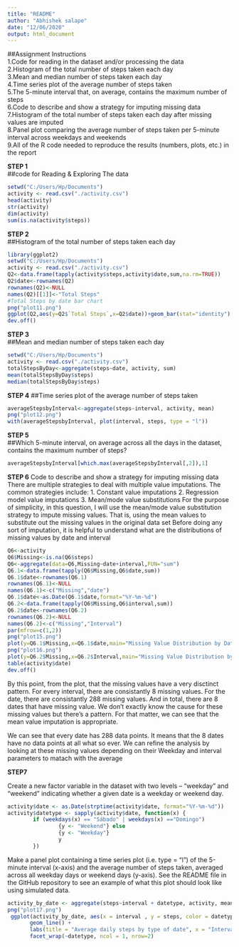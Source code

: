 ---
title: "README"
author: "Abhishek salape"
date: "12/06/2020"
output: html_document
---
##Assignment Instructions  
1.Code for reading in the dataset and/or processing the data  
2.Histogram of the total number of steps taken each day  
3.Mean and median number of steps taken each day  
4.Time series plot of the average number of steps taken  
5.The 5-minute interval that, on average, contains the maximum number of steps  
6.Code to describe and show a strategy for imputing missing data  
7.Histogram of the total number of steps taken each day after missing values are imputed  
8.Panel plot comparing the average number of steps taken per 5-minute interval across weekdays and weekends  
9.All of the R code needed to reproduce the results (numbers, plots, etc.) in the report  

**STEP 1**  
##code for Reading & Exploring The data 
```{r,echo=TRUE,results="hide"}

setwd("C:/Users/Hp/Documents")
activity <- read.csv("./activity.csv")
head(activity)
str(activity)
dim(activity)
sum(is.na(activity$steps))

  ```
  
**STEP 2**  
##Histogram of the total number of steps taken each day
```{r,echo=TRUE,results='hide'}
  
library(ggplot2)
setwd("C:/Users/Hp/Documents")
activity <- read.csv("./activity.csv")
Q2<-data.frame(tapply(activity$steps,activity$date,sum,na.rm=TRUE))
Q2$date<-rownames(Q2)
rownames(Q2)<-NULL
names(Q2)[[1]]<-"Total Steps"
#Total Steps by date bar chart
png("plot11.png")
ggplot(Q2,aes(y=Q2$`Total Steps`,x=Q2$date))+geom_bar(stat="identity") + ylab("Total Steps")+xlab("Date")+ggtitle("Total Steps by date")
dev.off()

```

**STEP 3**  
##Mean and median number of steps taken each day

```{r,echo=TRUE,results='hide'}
setwd("C:/Users/Hp/Documents")
activity <- read.csv("./activity.csv")
totalStepsByDay<-aggregate(steps~date, activity, sum)
mean(totalStepsByDay$steps)
median(totalStepsByDay$steps)

```
**STEP 4**
##Time series plot of the average number of steps taken  
```{r,echo=TRUE,results='hide'}
averageStepsbyInterval<-aggregate(steps~interval, activity, mean)
png("plot12.png")
with(averageStepsbyInterval, plot(interval, steps, type = "l"))  

```
**STEP 5**  
##Which 5-minute interval, on average across all the days in the dataset, contains the maximum number of steps?  

```{r,echo=TRUE,results='hide'}

averageStepsbyInterval[which.max(averageStepsbyInterval[,2]),1]

```


**STEP 6**
Code to describe and show a strategy for imputing missing data
There are multiple strategies to deal with multiple value imputations.
The common strategies include:
1. Constant value imputations
2. Regression model value imputations
3. Mean/mode value substitutions
For the purpose of simplicity, in this question, I will use the mean/mode value substitution strategy to impute missing values. That is, using the mean values to substitute out the missing values in the original data set
Before doing any sort of imputation, it is helpful to understand what are the distributions of missing values by date and interval
```{r, echo = TRUE,results="hide"}
Q6<-activity
Q6$Missing<-is.na(Q6$steps)
Q6<-aggregate(data=Q6,Missing~date+interval,FUN="sum")
Q6.1<-data.frame(tapply(Q6$Missing,Q6$date,sum))
Q6.1$date<-rownames(Q6.1)
rownames(Q6.1)<-NULL
names(Q6.1)<-c("Missing","date")
Q6.1$date<-as.Date(Q6.1$date,format="%Y-%m-%d")
Q6.2<-data.frame(tapply(Q6$Missing,Q6$interval,sum))
Q6.2$date<-rownames(Q6.2)
rownames(Q6.2)<-NULL
names(Q6.2)<-c("Missing","Interval")
par(mfrow=c(1,2))
png("plot15.png")
plot(y=Q6.1$Missing,x=Q6.1$date,main="Missing Value Distribution by Date")
png("plot16.png")
plot(y=Q6.2$Missing,x=Q6.2$Interval,main="Missing Value Distribution by Interval")
table(activity$date)
dev.off()
```

By this point, from the plot, that the missing values have a very disctinct pattern. For every interval, there are consistantly 8 missing values. For the date, there are consistantly 288 missing values. And in total, there are 8 dates that have missing value. We don't exactly know the cause for these missing values but there's a pattern. For that matter, we can see that the mean value imputation is appropriate.

We can see that every date has 288 data points. It means that the 8 dates have no data points at all what so ever. We can refine the analysis by looking at these missing values depending on their Weekday and interval parameters to matach with the average 

**STEP7**

Create a new factor variable in the dataset with two levels – “weekday” and “weekend” indicating whether a given date is a weekday or weekend day.

```{r,echo=TRUE,results="hide"}
activity$date <- as.Date(strptime(activity$date, format="%Y-%m-%d"))
activity$datetype <- sapply(activity$date, function(x) {
        if (weekdays(x) == "Sábado" | weekdays(x) =="Domingo") 
                {y <- "Weekend"} else 
                {y <- "Weekday"}
                y
        })
```

Make a panel plot containing a time series plot (i.e. type = “l”) of the 5-minute interval (x-axis) and the average number of steps taken, averaged across all weekday days or weekend days (y-axis). See the README file in the GitHub repository to see an example of what this plot should look like using simulated data.

```{r,echo=TRUE,results="hide"}
activity_by_date <- aggregate(steps~interval + datetype, activity, mean, na.rm = TRUE)
png("plot17.png")
 ggplot(activity_by_date, aes(x = interval , y = steps, color = datetype)) +
       geom_line() +
       labs(title = "Average daily steps by type of date", x = "Interval", y = "Average number of steps") +
       facet_wrap(~datetype, ncol = 1, nrow=2)
 ```
























